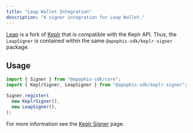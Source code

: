```yaml
---
title: "Leap Wallet Integration"
description: "A signer integration for Leap Wallet."
---
```


[Leap](https://leapwallet.io/) is a fork of [Keplr](https://keplr.app/) that is compatible with the
Keplr API. Thus, the `LeapSigner` is contained within the same `@apophis-sdk/keplr-signer` package.

## Usage

```ts
import { Signer } from "@apophis-sdk/core";
import { KeplrSigner, LeapSigner } from "@apophis-sdk/keplr-signer";

Signer.register(
  new KeplrSigner(),
  new LeapSigner(),
);
```

For more information see the [Keplr Signer](/projects/apophis-sdk/packages/cosmos-signers/keplr)
page.
